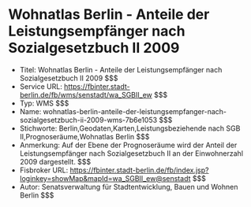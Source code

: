 # Wohnatlas Berlin - Anteile der Leistungsempfänger nach Sozialgesetzbuch II 2009
- Titel: Wohnatlas Berlin - Anteile der Leistungsempfänger nach Sozialgesetzbuch II 2009 $$$
- Service URL: https://fbinter.stadt-berlin.de/fb/wms/senstadt/wa_SGBII_ew $$$
- Typ: WMS $$$
- Name: wohnatlas-berlin-anteile-der-leistungsempfanger-nach-sozialgesetzbuch-ii-2009-wms-7b6e1053 $$$
- Stichworte: Berlin,Geodaten,Karten,Leistungsbeziehende nach SGB II,Prognoseräume,Wohnatlas Berlin $$$
- Anmerkung: Auf der Ebene der Prognoseräume wird der Anteil der Leistungsempfänger nach Sozialgesetzbuch II an der Einwohnerzahl 2009 dargestellt. $$$
- Fisbroker URL: https://fbinter.stadt-berlin.de/fb/index.jsp?loginkey=showMap&mapId=wa_SGBII_ew@senstadt $$$
- Autor: Senatsverwaltung für Stadtentwicklung, Bauen und Wohnen Berlin $$$
